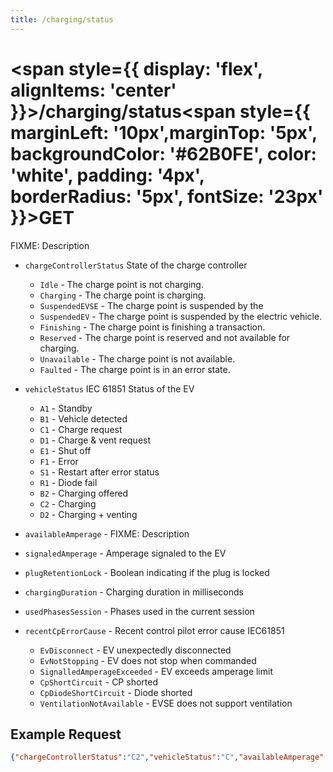 ```yaml
---
title: /charging/status
---
```


# 
# <span style={{ display: 'flex', alignItems: 'center' }}>/charging/status<span style={{ marginLeft: '10px',marginTop: '5px', backgroundColor: '#62B0FE', color: 'white', padding: '4px', borderRadius: '5px', fontSize: '23px' }}>GET</span></span>

FIXME: Description


- `chargeControllerStatus` State of the charge controller
   - `Idle` - The charge point is not charging.
   - `Charging` - The charge point is charging.
   - `SuspendedEVSE` - The charge point is suspended by the
   - `SuspendedEV` - The charge point is suspended by the electric vehicle.
   - `Finishing` - The charge point is finishing a transaction.
   - `Reserved` - The charge point is reserved and not available for charging.
   - `Unavailable` - The charge point is not available.
   - `Faulted` - The charge point is in an error state.

- `vehicleStatus` IEC 61851 Status of the EV
    - `A1` - Standby
    - `B1` - Vehicle detected
    - `C1` - Charge request
    - `D1` - Charge & vent request
    - `E1` - Shut off
    - `F1` - Error
    - `S1` - Restart after error status
    - `R1` - Diode fail
    - `B2` - Charging offered
    - `C2` - Charging
    - `D2` - Charging + venting

- `availableAmperage` - FIXME: Description

- `signaledAmperage` - Amperage signaled to the EV

- `plugRetentionLock` - Boolean indicating if the plug is locked

- `chargingDuration` - Charging duration in milliseconds

- `usedPhasesSession` - Phases used in the current session

- `recentCpErrorCause` - Recent control pilot error cause IEC61851
    - `EvDisconnect` - EV unexpectedly disconnected
    - `EvNotStopping` - EV does not stop when commanded
    - `SignalledAmperageExceeded` - EV exceeds amperage limit
    - `CpShortCircuit` - CP shorted
    - `CpDiodeShortCircuit` - Diode shorted
    - `VentilationNotAvailable` - EVSE does not support ventilation


## Example Request

```json title="/charging/status"
{"chargeControllerStatus":"C2","vehicleStatus":"C","availableAmperage":10,"signaledAmperage":10,"plugRetentionLock":true,"chargingDuration":4681033,"usedPhasesSession":"111","recentCpErrorCause":"CpShortCircuit"}
```
